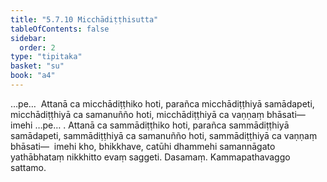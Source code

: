 ```yaml
---
title: "5.7.10 Micchādiṭṭhisutta"
tableOfContents: false
sidebar:
  order: 2
type: "tipitaka"
basket: "su"
book: "a4"
---
```



<DynamicBreadcrumb />

<Division number="273" book="a4">

<Paragraph number="1595" book="a4">
…pe…  Attanā ca micchādiṭṭhiko hoti, parañca micchādiṭṭhiyā samādapeti, micchādiṭṭhiyā ca samanuñño hoti, micchādiṭṭhiyā ca vaṇṇaṃ bhāsati—  imehi …pe… .
</Paragraph>

<Paragraph number="1596" book="a4">
Attanā ca sammādiṭṭhiko hoti, parañca sammādiṭṭhiyā samādapeti, sammādiṭṭhiyā ca samanuñño hoti, sammādiṭṭhiyā ca vaṇṇaṃ bhāsati—  imehi kho, bhikkhave, catūhi dhammehi samannāgato yathābhataṃ nikkhitto evaṃ saggeti.

</Paragraph>
</Division>

<Paragraph number="1597" type="center" book="a4">
Dasamaṃ.



</Paragraph>

<Paragraph number="1598" type="center" book="a4">
Kammapathavaggo sattamo.
</Paragraph>